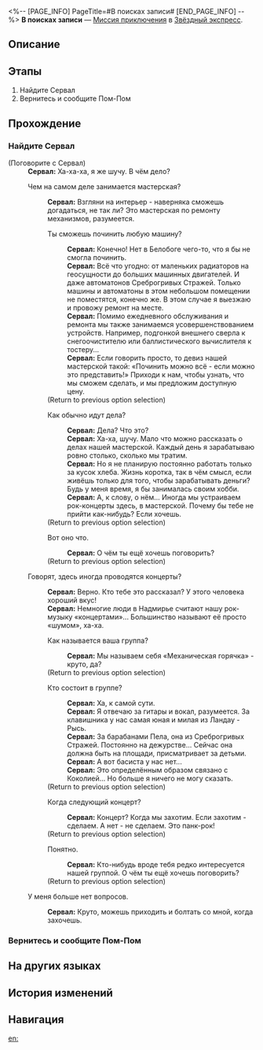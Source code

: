 <%-- [PAGE_INFO]
PageTitle=#В поисках записи#
[END_PAGE_INFO] --%>
{{Дополнить|Диалоги.}}
{{Миссия Инфобокс
|id              = 4050036
|Название        = 
|Изображение     = Миссия В поисках записи.png
|Тип             = Миссия приключения
|Событие         = 
|Глава           = 
|Условия         = 
|Персонажи       = Первопроходец; Сервал
|СтартЛокация    = [[Звёздный экспресс]] — [[Общий вагон]]
|Мир             = Звёздный экспресс
|Предыдущая      = 
|Следующая       = 
|Награды         = Журнал приключений*1; Лист мнимости*1; Кредиты*8 000
}}
'''В поисках записи''' — [[Миссия приключения]] в [[Звёздный экспресс]].

==Описание==
{{Описание|<!--официальное описание из Перекрёстка судеб-->}}

==Этапы==
# Найдите Сервал
# Вернитесь и сообщите Пом-Пом

==Прохождение==
{{Дополнить}}
{{Диалог Конец}}

===Найдите Сервал===
{{Описание миссии|тип=Миссия приключения|локация=Мастерская «Незимье»|Спросите Сервал об альбоме группы!}}
{{Диалог Начало}}


;(Поговорите с Сервал)
:'''Сервал:''' Ха-ха-ха, я же шучу. В чём дело?
:{{Диалог|Разговор}} Чем на самом деле занимается мастерская?
::'''Сервал:''' Взгляни на интерьер - наверняка сможешь догадаться, не так ли? Это мастерская по ремонту механизмов, разумеется.
::{{Диалог|Разговор}} Ты сможешь починить любую машину?
:::'''Сервал:''' Конечно! Нет в Белобоге чего-то, что я бы не смогла починить.
:::'''Сервал:''' Всё что угодно: от маленьких радиаторов на геосущности до больших машинных двигателей. И даже автоматонов Среброгривых Стражей. Только машины и автоматоны в этом небольшом помещении не поместятся, конечно же. В этом случае я выезжаю и провожу ремонт на месте.
:::'''Сервал:''' Помимо ежедневного обслуживания и ремонта мы также занимаемся усовершенствованием устройств. Например, подгонкой внешнего сверла к снегоочистителю или баллистического вычислителя к тостеру...
:::'''Сервал:''' Если говорить просто, то девиз нашей мастерской такой: «Починить можно всё - если можно это представить!» Приходи к нам, чтобы узнать, что мы сможем сделать, и мы предложим доступную цену.
::;(Return to previous option selection)
::{{Диалог|Разговор}} Как обычно идут дела?
:::'''Сервал:''' Дела? Что это?
:::'''Сервал:''' Ха-ха, шучу. Мало что можно рассказать о делах нашей мастерской. Каждый день я зарабатываю ровно столько, сколько мы тратим.
:::'''Сервал:''' Но я не планирую постоянно работать только за кусок хлеба. Жизнь коротка, так в чём смысл, если живёшь только для того, чтобы зарабатывать деньги? Будь у меня время, я бы занималась своим хобби.
:::'''Сервал:''' А, к слову, о нём... Иногда мы устраиваем рок-концерты здесь, в мастерской. Почему бы тебе не прийти как-нибудь? Если хочешь.
::;(Return to previous option selection)
::{{Диалог|Возврат}} Вот оно что.
:::'''Сервал:''' О чём ты ещё хочешь поговорить?
::;(Return to previous option selection)
:{{Диалог|Разговор}} Говорят, здесь иногда проводятся концерты?
::'''Сервал:''' Верно. Кто тебе это рассказал? У этого человека хороший вкус!
::'''Сервал:''' Немногие люди в Надмирье считают нашу рок-музыку «концертами»... Большинство называют её просто «шумом», ха-ха.
::{{Диалог|Разговор}} Как называется ваша группа?
:::'''Сервал:''' Мы называем себя «Механическая горячка» - круто, да?
::;(Return to previous option selection)
::{{Диалог|Разговор}} Кто состоит в группе?
:::'''Сервал:''' Ха, {{MC|ж=перешла|м=перешёл}} к самой сути.
:::'''Сервал:''' Я отвечаю за гитары и вокал, разумеется. За клавишника у нас самая юная и милая из Ландау - Рысь.
:::'''Сервал:''' За барабанами Пела, она из Среброгривых Стражей. Постоянно на дежурстве... Сейчас она должна быть на площади, присматривает за детьми.
:::'''Сервал:''' А вот басиста у нас нет...
:::'''Сервал:''' Это определённым образом связано с Коколией... Но больше я ничего не могу сказать.
::;(Return to previous option selection)
::{{Диалог|Разговор}} Когда следующий концерт?
:::'''Сервал:''' Концерт? Когда мы захотим. Если захотим - сделаем. А нет - не сделаем. Это панк-рок!
::;(Return to previous option selection)
::{{Диалог|Возврат}} Понятно.
:::'''Сервал:''' Кто-нибудь вроде тебя редко интересуется нашей группой. О чём ты ещё хочешь поговорить?
::;(Return to previous option selection)
:{{Диалог|Выход}} У меня больше нет вопросов.
::'''Сервал:''' Круто, можешь приходить и болтать со мной, когда захочешь.
{{Диалог Конец}}

===Вернитесь и сообщите Пом-Пом===
{{Описание миссии|тип=Миссия приключения|локация=Мастерская «Незимье»|Досадно, но сначала нужно доложить Пом-Пом!}}
{{Диалог Начало}}

{{Диалог Конец}}

==На других языках==
{{На других языках
|en   = Looking For A Disk
|zhs  = 寻找碟片
|zht  = 尋找唱片
|ja   = レコードを探せ
|ko   = 레코드판 찾기
|es   = En busca de un disco
|fr   = À la recherche d'un disque
|ru   = В поисках записи
|th   = ตามหาแผ่นเสียง
|vi   = Tìm Đĩa Hát
|de   = Auf der Suche nach einer Disc
|id   = Mencari Disk
|pt   = Em Busca de um Disco
}}

==История изменений==
{{История изменений|3.5}}

==Навигация==
{{Миссия приключения Навбокс|Глава }}

[[en:]]
